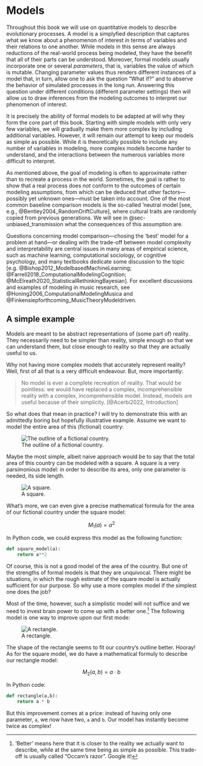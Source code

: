 # Models 

Throughout this book we will use on quantitative models to describe evolutionary processes. A model is a simplyfied description that captures what we know about a phenomenon of interest in terms of variables and their relations to one another. While models in this sense are always reductions of the real-world process being modeled, they have the benefit that all of their parts can be understood. Moreover, formal models usually incorporate one or several _parameters_, that is, variables the value of which is mutable. Changing parameter values thus renders different instances of a model that, in turn, allow one to ask the question "What if?" and to abserve the behavior of simulated processes in the long run. Answering this question under different conditions (different parameter settings) then will allow us to draw inferences from the modeling outcomes to interpret our phenomenon of interest.

It is precisely the ability of formal models to be adapted at will why they form the core part of this book. Starting with simple models with only very few variables, we will gradually make them more complex by including additional variables. However, it will remain our attempt to keep our models as simple as possible. While it is theoretically possible to include any number of variables in modeling, more complex models become harder to understand, and the interactions between the numerous variables more difficult to interpret. 

As mentioned above, the goal of modeling is often to approximate rather than to recreate a process in the world. Sometimes, the goal is rather to show that a real process does _not_ conform to the outcomes of certain modeling assumptions, from which can be deduced that other factors---possibly yet unknown ones---must be taken into account. One of the most common baseline comparison models is the so-called 'neutral model [see, e.g., @Bentley2004_RandomDriftCulture], where cultural traits are randomly copied from previous generations. We will see in @sec-unbiased_transmission what the consequences of this assumption are. 

Questions concerning model comparison---chosing the 'best' model for a problem at hand---or dealing with the trade-off between model complexity and interpretability are central issues in many areas of empirical science, such as machine learning, computational sociology, or cognitive psychology, and many textbooks dedicate some discussion to the topic [e.g. @Bishop2012_ModelbasedMachineLearning; @Farrell2018_ComputationalModelingCognition; @McElreath2020_StatisticalRethinkingBayesian]. For excellent discussions and examples of modeling in music research, see @Honing2006_ComputationalModelingMusica and @Finkensiepforthcoming_MusicTheoryModeldriven.

## A simple example

Models are meant to be abstract representations of 
(some part of) reality. They necessarily need 
to be simpler than reality, simple enough so that we 
can understand them, but close enough to reality so
that they are actually useful to us. 

Why not having more complex models that accurately 
represent reality? Well, first of all that is a 
very difficult endeavour. But, more importantly:

> No model is ever a complete recreation of reality. That would be pointless: we would have replaced a complex, incomprehensible reality with a complex, incomprehensible model. Instead, models are useful because of their simplicity. [@Acerbi2022, Introduction]

So what does that mean in practice? I will try to 
demonstrate this with an admittedly boring but 
hopefully illustrative example. Assume we want to model the entire area of this (fictional) country:

![The outline of a fictional country.](img/fictional_country.png)

Maybe the most simple, albeit naive approach would be to say that the total area of this country can be 
modeled with a square. A square is a very 
parsimonious model: in order to describe its area,
only one parameter is needed, its side length.

![A square.](img/square.png)

What's more, we can even give a precise mathematical
formula for the area of our fictional country under 
the square model:

$$M_1(a) = a^2$$

In Python code, we could express this model as the following function:

```python

def square_model(a):
    return a**2
```

Of course, this is not a good model of the 
area of the country. But one of the strengths
of formal models is that they are unquivocal.
There might be situations, in which the rough 
estimate of the square model is actually sufficient 
for our purpose. So why use a more complex model
if the simplest one does the job? 

Most of the time, however, such a simplistic model
will not suffice and we need to invest brain power 
to come up with a better one.^['Better' means here 
that it is closer to the reality we actually want to 
describe, while at the same time being as simple 
as possible. This trade-off is usually called "Occam's razor". Google it!]
The following model is one way to improve upon
our first mode:

![A rectangle.](img/rectangle.png)

The shape of the rectangle seems to fit our 
country's outline better. Hooray!
As for the square model, we do have a mathematical formuly to describe our rectangle model:

$$M_2(a,b) = a \cdot b$$

In Python code:

```python
def rectangle(a,b):
    return a * b
```

But this improvement comes at a price:
instead of having only one parameter, `a`,
we now have two, `a` and `b`. 
Our model has instantly become twice as complex!


